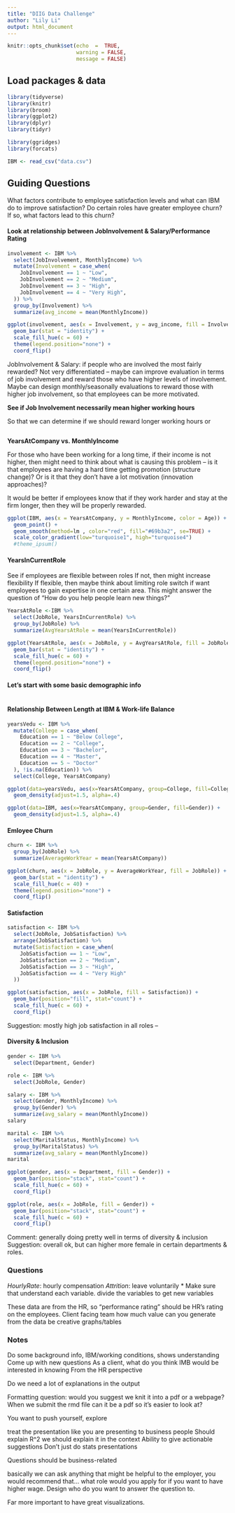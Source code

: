 ```yaml
---
title: "DIIG Data Challenge"
author: "Lily Li"
output: html_document
---
```


```r
knitr::opts_chunk$set(echo  =  TRUE,
                      warning = FALSE, 
                      message = FALSE)
```

## Load packages & data

```r
library(tidyverse)
library(knitr)
library(broom)
library(ggplot2)
library(dplyr)
library(tidyr)

library(ggridges)
library(forcats)

IBM <- read_csv("data.csv")
```

## Guiding Questions

What factors contribute to employee satisfaction levels and what can IBM do to improve satisfaction? Do certain roles have greater employee churn? If so, what factors lead to this churn?

#### Look at relationship between JobInvolvement & Salary/Performance Rating

```r
involvement <- IBM %>%
  select(JobInvolvement, MonthlyIncome) %>%
  mutate(Involvement = case_when(
    JobInvolvement == 1 ~ "Low",
    JobInvolvement == 2 ~ "Medium",
    JobInvolvement == 3 ~ "High",
    JobInvolvement == 4 ~ "Very High",
  )) %>%
  group_by(Involvement) %>% 
  summarize(avg_income = mean(MonthlyIncome))

ggplot(involvement, aes(x = Involvement, y = avg_income, fill = Involvement)) + 
  geom_bar(stat = "identity") +
  scale_fill_hue(c = 60) +
  theme(legend.position="none") +
  coord_flip()
```

JobInvolvement & Salary: if people who are involved the most fairly rewarded?
Not very differentiated -- maybe can improve evaluation in terms of job involvement and reward those who have higher levels of involvement. Maybe can design monthly/seasonally evaluations to reward those with higher job involvement, so that employees can be more motivated.

**See if Job Involvement necessarily mean higher working hours**

So that we can determine if we should reward longer working hours or

```r

```

**YearsAtCompany vs. MonthlyIncome**

For those who have been working for a long time, if their income is not higher, then might need to think about what is causing this problem -- is it that employees are having a hard time getting promotion (structure change)? Or is it that they don't have a lot motivation (innovation approaches)? 

It would be better if employees know that if they work harder and stay at the firm longer, then they will be properly rewarded.

```r
ggplot(IBM, aes(x = YearsAtCompany, y = MonthlyIncome, color = Age)) + 
  geom_point() +
  geom_smooth(method=lm , color="red", fill="#69b3a2", se=TRUE) +
  scale_color_gradient(low="turquoise1", high="turquoise4")
  #theme_ipsum()
```

#### YearsInCurrentRole

See if employees are flexible between roles
If not, then might increase flexibility
If flexible, then maybe think about limiting role switch if want employees to gain expertise in one certain area.
This might answer the question of "How do you help people learn new things?"

```r
YearsAtRole <-IBM %>%
  select(JobRole, YearsInCurrentRole) %>%
  group_by(JobRole) %>% 
  summarize(AvgYearsAtRole = mean(YearsInCurrentRole))

ggplot(YearsAtRole, aes(x = JobRole, y = AvgYearsAtRole, fill = JobRole)) + 
  geom_bar(stat = "identity") +
  scale_fill_hue(c = 60) +
  theme(legend.position="none") +
  coord_flip()
```

#### Let's start with some basic demographic info

```r

```

#### Relationship Between Length at IBM & Work-life Balance

```r
yearsVedu <- IBM %>%
  mutate(College = case_when(
    Education == 1 ~ "Below College",
    Education == 2 ~ "College",
    Education == 3 ~ "Bachelor",
    Education == 4 ~ "Master",
    Education == 5 ~ "Doctor"
  ), !is.na(Education)) %>%
  select(College, YearsAtCompany)

ggplot(data=yearsVedu, aes(x=YearsAtCompany, group=College, fill=College)) +
  geom_density(adjust=1.5, alpha=.4)

ggplot(data=IBM, aes(x=YearsAtCompany, group=Gender, fill=Gender)) +
  geom_density(adjust=1.5, alpha=.4)
```

#### Emloyee Churn

```r
churn <- IBM %>%
  group_by(JobRole) %>% 
  summarize(AverageWorkYear = mean(YearsAtCompany))

ggplot(churn, aes(x = JobRole, y = AverageWorkYear, fill = JobRole)) + 
  geom_bar(stat = "identity") +
  scale_fill_hue(c = 40) +
  theme(legend.position="none") +
  coord_flip()
```

#### Satisfaction

```r
satisfaction <- IBM %>%
  select(JobRole, JobSatisfaction) %>%
  arrange(JobSatisfaction) %>%
  mutate(Satisfaction = case_when(
    JobSatisfaction == 1 ~ "Low",
    JobSatisfaction == 2 ~ "Medium",
    JobSatisfaction == 3 ~ "High",
    JobSatisfaction == 4 ~ "Very High"
  ))

ggplot(satisfaction, aes(x = JobRole, fill = Satisfaction)) +
  geom_bar(position="fill", stat="count") +
  scale_fill_hue(c = 60) +
  coord_flip()
```

Suggestion: mostly high job satisfaction in all roles -- 

#### Diversity & Inclusion

```r
gender <- IBM %>%
  select(Department, Gender)

role <- IBM %>%
  select(JobRole, Gender)

salary <- IBM %>%
  select(Gender, MonthlyIncome) %>%
  group_by(Gender) %>%
  summarize(avg_salary = mean(MonthlyIncome))
salary

marital <- IBM %>%
  select(MaritalStatus, MonthlyIncome) %>%
  group_by(MaritalStatus) %>%
  summarize(avg_salary = mean(MonthlyIncome))
marital

ggplot(gender, aes(x = Department, fill = Gender)) +
  geom_bar(position="stack", stat="count") +
  scale_fill_hue(c = 60) +
  coord_flip()

ggplot(role, aes(x = JobRole, fill = Gender)) +
  geom_bar(position="stack", stat="count") +
  scale_fill_hue(c = 60) +
  coord_flip()
```

Comment: generally doing pretty well in terms of diversity & inclusion
Suggestion: overall ok, but can higher more female in certain departments & roles.

### Questions

*HourlyRate*: hourly compensation
*Attrition*: leave voluntarily
* Make sure that understand each variable.
divide the variables to get new variables

These data are from the HR, so "performance rating" should be HR's rating on the employees. 
Client facing team
how much value can you generate from the data
be creative
graphs/tables

### Notes
   
Do some background info, IBM/working conditions, shows understanding
Come up with new questions
As a client, what do you think IMB would be interested in knowing
From the HR perspective

Do we need a lot of explanations in the output 


Formatting question:
would you suggest we knit it into a pdf or a webpage? When we submit the rmd file can it be a pdf so it's easier to look at?

You want to push yourself, explore

treat the presentation like you are presenting to business people
Should explain R^2 we should explain it in the context
Ability to give actionable suggestions
Don't just do stats presentations

Questions should be business-related

basically we can ask anything that might be helpful to the employer, you would recommend that...
what role would you apply for if you want to have higher wage. 
Design who do you want to answer the question to.

Far more important to have great visualizations.
